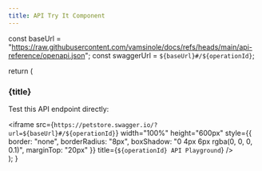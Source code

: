 ```yaml
---
title: API Try It Component
---
```


  const baseUrl = "https://raw.githubusercontent.com/vamsinole/docs/refs/heads/main/api-reference/openapi.json";
  const swaggerUrl = `${baseUrl}#/${operationId}`;
  
  return (
    <div>
      <h3>{title}</h3>
      <p>Test this API endpoint directly:</p>
      <iframe 
        src={`https://petstore.swagger.io/?url=${baseUrl}#/${operationId}`}
        width="100%" 
        height="600px"
        style={{
          border: "none", 
          borderRadius: "8px", 
          boxShadow: "0 4px 6px rgba(0, 0, 0, 0.1)", 
          marginTop: "20px"
        }}
        title={`${operationId} API Playground`}
      />
    </div>
  );
} 